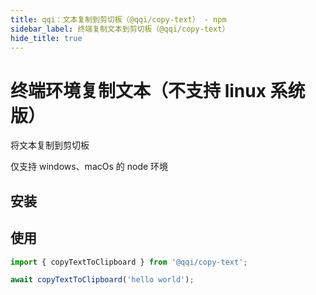 ```yaml
---
title: qqi：文本复制到剪切板（@qqi/copy-text） - npm
sidebar_label: 终端复制文本到剪切板（@qqi/copy-text）
hide_title: true
---
```


# 终端环境复制文本（不支持 linux 系统版）

<PackageInfo packageName="@qqi/copy-text" githubRepoName="qqi" />

将文本复制到剪切板

仅支持 windows、macOs 的 node 环境

## 安装

<InstallInfo name="@qqi/copy-text" dev />

## 使用

```ts
import { copyTextToClipboard } from '@qqi/copy-text';

await copyTextToClipboard('hello world');
```
